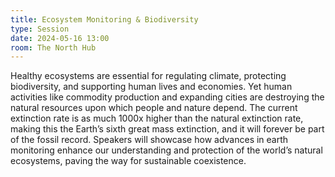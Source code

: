 ```yaml
---
title: Ecosystem Monitoring & Biodiversity
type: Session
date: 2024-05-16 13:00
room: The North Hub
---
```

Healthy ecosystems are essential for regulating climate, protecting biodiversity, and supporting human lives and economies. Yet human activities like commodity production and expanding cities are destroying the natural resources upon which people and nature depend. The current extinction rate is as much 1000x higher than the natural extinction rate, making this the Earth’s sixth great mass extinction, and it will forever be part of the fossil record. Speakers will showcase how advances in earth monitoring enhance our understanding and protection of the world’s natural ecosystems, paving the way for sustainable coexistence.